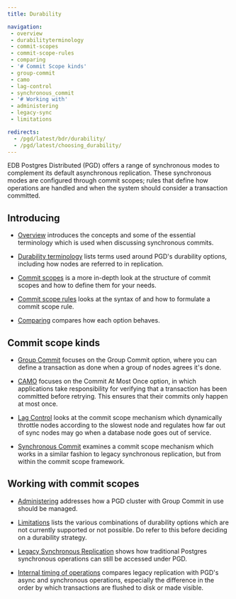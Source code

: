 ```yaml
---
title: Durability

navigation:
 - overview
 - durabilityterminology
 - commit-scopes
 - commit-scope-rules
 - comparing
 - '# Commit Scope kinds'
 - group-commit
 - camo
 - lag-control
 - synchronous_commit
 - '# Working with'
 - administering
 - legacy-sync
 - limitations

redirects:
  - /pgd/latest/bdr/durability/
  - /pgd/latest/choosing_durability/
---
```


EDB Postgres Distributed (PGD) offers a range of synchronous modes to complement its
default asynchronous replication. These synchronous modes are configured through
commit scopes; rules that define how operations are handled and when the system
should consider a transaction committed. 

## Introducing 

* [Overview](overview) introduces the concepts and some of the essential 
terminology which is used when discussing synchronous commits.

* [Durability terminology](durabilityterminology) lists terms used around PGD's 
durability options, including how nodes are referred to in replication.

* [Commit scopes](commit-scopes) is a more in-depth look at the structure
of commit scopes and how to define them for your needs.

* [Commit scope rules](commit-scope-rules) looks at the syntax of and how to formulate
a commit scope rule.

* [Comparing](comparing) compares how each option behaves.

## Commit scope kinds

* [Group Commit](group-commit) focuses on the Group Commit option, where you can
define a transaction as done when a group of nodes agrees it's done.

* [CAMO](camo) focuses on the Commit At Most Once option, in which applications
take responsibility for verifying that a transaction has been committed before
retrying. This ensures that their commits only happen at most once.

* [Lag Control](lag-control) looks at the commit scope mechanism which
dynamically throttle nodes according to the slowest node and regulates how far
out of sync nodes may go when a database node goes out of service.

* [Synchronous Commit](synchronous_commit) examines a commit scope mechanism which works
in a similar fashion to legacy synchronous replication, but from within the commit scope framework.

## Working with commit scopes

* [Administering](administering) addresses how a PGD cluster with Group Commit
in use should be managed.

* [Limitations](limitations) lists the various combinations of durability options
which are not currently supported or not possible. Do refer to this before deciding
on a durability strategy.

* [Legacy Synchronous Replication](legacy-sync) shows how traditional Postgres synchronous operations
can still be accessed under PGD.

* [Internal timing of operations](timing) compares legacy replication with PGD's async and synchronous
operations, especially the difference in the order by which transactions are flushed to disk or made visible.



